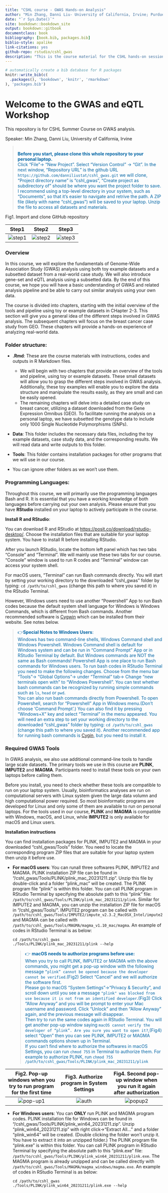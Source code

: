 ```yaml
--- 
title: "CSHL course - GWAS Hands-on Analysis"
author: "Min Zhang, Danni Liu- University of California, Irvine; Purdue University"
date: "`r Sys.Date()`"
site: bookdown::bookdown_site
output: bookdown::gitbook
documentclass: book
bibliography: [book.bib, packages.bib]
biblio-style: apalike
link-citations: yes
github-repo: rstudio/cshl_gwas
description: "This is the course material for the CSHL hands-on session in GWAS and eQTL."
---
```



```r
# automatically create a bib database for R packages
knitr::write_bib(c(
  .packages(), 'bookdown', 'knitr', 'rmarkdown'
), 'packages.bib')
```

# Welcome to the GWAS and eQTL Workshop

This repository is for CSHL Summer Course on GWAS analysis.

Speaker: Min Zhang, Danni Liu, University of California, Irvine

> <span style="color: #0064a4;">  
**Before you start, please clone this whole repository to your personal laptop.** \
Click "File"-> "New Project". Select "Version Control" -> "Git". In the next window, "Repository URL" is the github URL `https://github.com/danniliustat/cshl_gwas.git` we will clone, "Project directory name" is "cshl_gwas", "Create project as subdirectory of" should be where you want the project folder to save. I recommend using a top-level directory in your system, such as "Documents", so that it's easier to navigate and retrive the path. A ZIP file (likely with name "cshl_gwas") will be saved to your laptop. Unzip the file to access all datasets and materials.
</span>

Fig1. Import and clone GitHub repository

Step1 | Step2 | Step3
:------------------------:|:------------------------:|:-------------------------:
![step1](./image/clone1.png)  |![step2](./image/clone2.png)|  ![step3](./image/clone3.png)

### Overview
In this course, we will explore the fundamentals of Genome-Wide Association Study (GWAS) analysis using both toy example datasets and a subsetted dataset from a real-world case study. We will also introduce gene-set and eQTL analysis using a subsetted data. By the end of this course, we hope you will have a basic understanding of GWAS and related analysis pipeline and be able to carry out similar analysis using your own data. 

The course is divided into chapters, starting with the initial overview of the tools and pipeline using toy or example datasets in CHapter 2-3. This section will give you a general idea of the different steps involved in GWAS analysis. The subsequent chapters will focus on the breast cancer case study from GEO. These chapters will provide a hands-on experience of analyzing real-world data.

### Folder structure:
- **.Rmd**: These are the course materials with instructions, codes and outputs in R Markdown files. 
  - We will begin with two chapters that provide an overview of the tools and pipeline, using toy or example datasets. These small datasets will allow you to grasp the different steps involved in GWAS analysis. Additionally, these toy examples will enable you to explore the data structure and manipulate the results easily, as they are small and can be easily opened.
  - The remaining chapters will delve into a detailed case study on breast cancer, utilizing a dataset downloaded from the Gene Expression Omnibus (GEO). To facilitate running the analysis on a personal laptop, we have subsetted the genotype data to include only 1000 Single Nucleotide Polymorphisms (SNPs).

- **Data**: This folder includes the necessary data files, including the toy example datasets, case study data, and the corresponding results. We will read data and write outputs to this folder.

- **Tools**: This folder contains installation packages for other programs that we will use in our course.
- You can ignore other folders as we won't use them.

### Programming Languages: 
Throughout this course, we will primarily use the programming languages Bash and R. It is essential that you have a working knowledge of both languages before carrying out your own analysis. Please ensure that you have **RStudio** installed on your laptop to actively participate in the course. 

**Install R and RStudio**: 

You can download R and RStudio at [https://posit.co/download/rstudio-desktop/](https://posit.co/download/rstudio-desktop/). Choose the installation files that are suitable for your laptop system. You have to install R before installing RStudio. 

After you launch RStudio, locate the bottom left panel which has two tabs "Console" and "Terminal". We will mainly use these two tabs for our course. "Console" window is used to run R codes and "Terminal" window can access your system shell. 

For macOS users, "Terminal" can run Bash commands directly. You will start by setting your working directory to the downloaded "cshl_gwas" folder by typing: `cd /path/to/cshl_gwas` (change this path to where you saved it) in the RStudio Terminal.
  
However, Windows users need to use another "Powershell" App to run Bash codes because the default system shell language for Windows is Windows Commands, which is different from Bash commands. Another recommended software is [Cygwin](https://www.cygwin.com/) which can be installed from their website. See notes below.
  
> <span style="color: #0064a4;">
👉**Special Notes to Windows Users**: \
Windows has two command-line shells, Windows Command shell and Windows Powershell. Windows Command shell is default for Windows system and can be run in "Command Prompt" App or in RStudio Terminal by default. But Windows commands are NOT the same as Bash commands! Powershell App is one place to run Bash commands for Windows users. To run bash codes in RStudio Terminal you need to make the following changes. Choose from the menu bar "Tools"-> "Global Options"-> under "Terminal" tab-> Change "new terminals open with" to "Windows Powershell". You can test whether bash commands can be recognized by running simple commands such as `ls`, `head` or `pwd`. \
You can also run bash commands directly from Powershell. To open Powershell, search for "Powershell" App in Windows menu.(Don't choose 'Command Prompt'.) You can also find it by pressing "Windows+X" key and select "Terminal" in the menu appeared. You will need an extra step to set your working directory to the downloaded "cshl_gwas" folder by typing: `cd /path/to/cshl_gwas` (change this path to where you saved it). Another recommended app for running bash commands is [Cygin](https://www.cygwin.com/), but you need to install it.</span>

### Required GWAS Tools
In GWAS analysis, we also use additional command-line tools to handle large scale datasets. The primary tools we use in this course are **PLINK**, **IMPUTE2** and **MAGMA**. Participants need to install these tools on your own laptops before calling them. 

Before you install, you need to check whether these tools are compatible to run on your laptop system. Usually, bioinformatics analyses are run on computational servers with Linux system given the large data volumn and high computational power required. So most bioinformatic programs are developed for Linux and only some of them are available to run on personal laptops. For the tools used in our course, **PLINK** and **MAGMA** is compatible with Windows, macOS, and Linux, while **IMPUTE2** is only available for macOS and Linux users.

**Installation instructions**

You can find installation packages for PLINK, IMPUTE2 and MAGMA in your downloaded "cshl_gwas/Tools" folder. You need to locate the corresponding program ZIP files that are suitable for your laptop system then unzip it before use. 

- **For macOS users**: You can runall three softwares PLINK, IMPUTE2 and MAGMA.
  PLINK installation ZIP file can be found in "/cshl_gwas/Tools/PLINK/plink_mac_20231211.zip". Unzip this file by double-click and a folder "plink_mac" will be created. The PLINK program file "plink" is within this folder. You can call PLINK program in RStudio Terminal by specifying the absolute path to this "plink" file: `/path/to/cshl_gwas/Tools/PLINK/plink_mac_20231211/plink`. Similar for IMPUTE2 and MAGMA, you can unzip the installation ZIP file for macOS in "/cshl_gwas/Tools/". IMPUTE2 program can be called with `/path/to/cshl_gwas/Tools/IMPUTE2/impute_v2.3.2_MacOSX_Intel/impute2` and MAGMA can be called with `/path/to/cshl_gwas/Tools/MAGMA/magma_v1.10_mac/magma`. An example of codes in RStudio Terminal is as below:
  ```
  cd /path/to/cshl_gwas
  ./Tools/PLINK/plink_mac_20231211/plink --help
  ```
  > <span style="color: #0064a4;">
  👉 **macOS needs to authorize programs before use:** \
  When you try to call PLINK, IMPUTE2 or MAGMA with the above commands, you might get a pop-up window with the following message `“plink” cannot be opened because the developer cannot be verified`.(Fig2) Select "Cancel" and we will authorize the software first.\
  Please go to macOS "System Settings"->"Privacy & Security", and scroll down until you see a message `"plink" was blocked from use because it is not from an identified developer`.(Fig3) Click "Allow Anyway" and you will be prompt to enter your Mac username and password. Click "Unlock" and then "Allow Anyway" again, and the previous message will disappear. \
  Then try to run the same codes again in RStudio Terminal. You will get another pop-up window saying `macOS cannot verify the developer of “plink”. Are you sure you want to open it?`,(Fig4) select "Open" then you can see PLINK, IMPUTE2 or MAGMA commands options shown up in Terminal.\
  If you can't find where to authorize the softwares in macOS Settings, you can run `chmod 755` in Terminal to authorize them. For example to authorize PLINK, run `chmod 755 /path/to/cshl_gwas/Tools/PLINK/plink_mac_20231211/plink`</span>

Fig2. Pop-up windows when you try to run program for the first time|  Fig3. Authorize program in System Settings| Fig4. Second pop-up window when you run it again after authorization
:-------------------------:|:-------------------------:|:-------------------------:
![pop-up1](./image/popup1.png)  |![auth](./image/auth.png)|  ![popup2](./image/popup2.png)


- **For Windows users**: You can **ONLY** run PLINK and MAGMA program codes. 
  PLINK installation file for Windows can be found in "/cshl_gwas/Tools/PLINK/plink_win64_20231211.zip". Unzip "plink_win64_20231211.zip" with right click->"Extract All..." and a folder "plink_win64" will be created. (Double clicking the folder won't unzip it. You have to extract it into an unzipped folder.) The PLINK program file "plink.exe" is within this folder. You can call PLINK program in RStudio Terminal by specifying the absolute path to this "plink.exe" file: `/path/to/cshl_gwas/Tools/PLINK/plink_win64_20231211/plink.exe`. The MAGMA program is already unzipped and can be called directly with `/path/to/cshl_gwas/Tools/MAGMA/magma_windows/magma.exe`. An example of codes in RStudio Terminal is as below:
  ```
  cd /path/to/cshl_gwas
  ./Tools/PLINK/plink_win64_20231211/plink.exe --help
  ```

